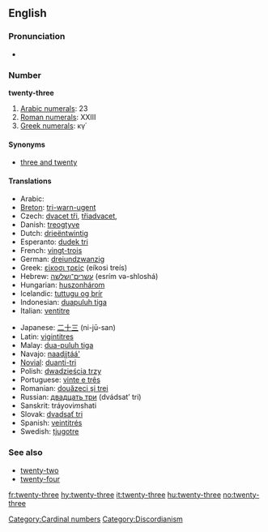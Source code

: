 ==English==

===Pronunciation===
* {{audio|en-us-twenty-three.ogg|Audio (US)}}

===Number===
'''twenty-three'''

# [[w:Arabic numerals|Arabic numerals]]: 23
# [[w:Roman numerals|Roman numerals]]: XXIII
# [[w:Greek numerals|Greek numerals]]: κγ΄

====Synonyms====
* [[three and twenty]]

====Translations====
{{trans-top|twenty-three}}
* Arabic: {{Arab|[[ثلاثة وعشرين]]}} {{unicode|(θalāθa w-ʕišrīn)}}
* [[Breton]]: [[tri-warn-ugent]]
* Czech: [[dvacet tři]], [[třiadvacet]],
* Danish: [[treogtyve]]
* Dutch: [[drieëntwintig]]
* Esperanto: [[dudek tri]]
* French: [[vingt-trois]] {{m}}
* German: [[dreiundzwanzig]]
* Greek: [[είκοσι τρείς]] (eíkosi treís)
* Hebrew: [[עשרים־ושלשה]] (esrím və-shloshá)
* Hungarian: [[huszonhárom]]
* Icelandic: [[tuttugu og þrír]]
* Indonesian: [[duapuluh tiga]]
* Italian: [[ventitre]]
{{trans-mid}}
* Japanese: [[二十三]] (ni-jū-san)
* Latin: [[vigintitres]]
* Malay: [[dua-puluh tiga]]
* Navajo: [[naadįįtáá']]
* [[Novial]]: [[duanti-tri]]
* Polish: [[dwadzieścia trzy]]
* Portuguese: [[vinte e três]] {{m}}
* Romanian: [[douăzeci şi trei]]
* Russian: [[двадцать три]] (dvádsat’ tri)
* Sanskrit: tráyovi''m''shati
* Slovak: [[dvadsať tri]]
* Spanish: [[veintitrés]]
* Swedish: [[tjugotre]]
{{trans-bottom}}

===See also===
* [[twenty-two]]
* [[twenty-four]]

[[Category:Cardinal numbers]]
[[Category:Discordianism]]

[[fr:twenty-three]]
[[hy:twenty-three]]
[[it:twenty-three]]
[[hu:twenty-three]]
[[no:twenty-three]]